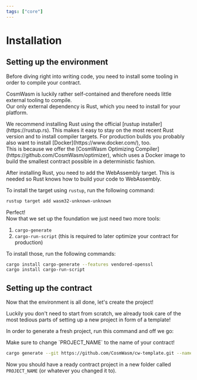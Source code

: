 ```yaml
---
tags: ["core"]
---
```



# Installation

## Setting up the environment

Before diving right into writing code, you need to install some tooling in order
to compile your contract.

CosmWasm is luckily rather self-contained and therefore needs little external
tooling to compile.  
Our only external dependency is Rust, which you need to install for your
platform.

<Callout>
  We recommend installing Rust using the official [rustup
  installer](https://rustup.rs). This makes it easy to stay on the most recent
  Rust version and to install compiler targets.
</Callout>

<Callout>
  For production builds you probably also want to install
  [Docker](https://www.docker.com/), too.
  <br /> This is because we offer the [CosmWasm Optimizing Compiler](https://github.com/CosmWasm/optimizer),
  which uses a Docker image to build the smallest contract possible in a deterministic
  fashion.
</Callout>

After installing Rust, you need to add the WebAssembly target. This is needed so
Rust knows how to build your code to WebAssembly.

To install the target using `rustup`, run the following command:

```sh
rustup target add wasm32-unknown-unknown
```

Perfect!  
Now that we set up the foundation we just need two more tools:

1. `cargo-generate`
2. `cargo-run-script` (this is required to later optimize your contract for
   production)

To install those, run the following commands:

```sh
cargo install cargo-generate --features vendored-openssl
cargo install cargo-run-script
```

## Setting up the contract

Now that the environment is all done, let's create the project!

Luckily you don't need to start from scratch, we already took care of the most
tedious parts of setting up a new project in form of a template!

In order to generate a fresh project, run this command and off we go:

<Callout>
  Make sure to change `PROJECT_NAME` to the name of your contract!
</Callout>

```sh
cargo generate --git https://github.com/CosmWasm/cw-template.git --name PROJECT_NAME
```

Now you should have a ready contract project in a new folder called
`PROJECT_NAME` (or whatever you changed it to).

